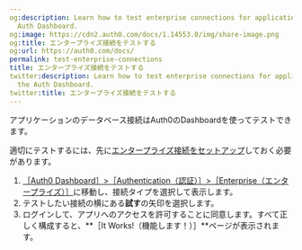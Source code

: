 ```yaml
---
og:description: Learn how to test enterprise connections for applications using the
  Auth Dashboard.
og:image: https://cdn2.auth0.com/docs/1.14553.0/img/share-image.png
og:title: エンタープライズ接続をテストする
og:url: https://auth0.com/docs/
permalink: test-enterprise-connections
title: エンタープライズ接続をテストする
twitter:description: Learn how to test enterprise connections for applications using
  the Auth Dashboard.
twitter:title: エンタープライズ接続をテストする
---
```


アプリケーションのデータベース接続はAuth0のDashboardを使ってテストできます。

適切にテストするには、先に[エンタープライズ接続をセットアップ](/connections/enable-enterprise-connections)しておく必要があります。

1. [［Auth0 Dashboard］>［Authentication（認証）］>［Enterprise（エンタープライズ）］](%24%7Bmanage_url%7D/#/connections/enterprise)に移動し、接続タイプを選択して表示します。
2. テストしたい接続の横にある**試す**の矢印を選択します。
3. ログインして、アプリへのアクセスを許可することに同意します。すべて正しく構成すると、**［It Works!（機能します！）］**ページが表示されます。
